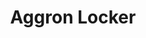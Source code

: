 ---
title: "Aggron Locker"
meta_title: "Aggron Locker craft"
description: "Craft de Aggron Locker"
rank: "a"
draft: false
name: "Aggron Locker"
recipe_img: "https://wiki.pokexgames.com/images/3/3a/Aggron-locker.png"
level: 91
craft_time: 172800
result: 1
value_npc: 1
ingredients:
  - name: "Locker"
    quantity: 1
    item_img: "https://wiki.pokexgames.com/images/thumb/1/19/Locker.png/50px-Locker.png"
    value_npc: 1
  - name: "Metal Hull"
    quantity: 150
    item_img: "https://wiki.pokexgames.com/images/c/c7/Metal_Hull.png"
    value_npc: 1
  - name: "Metal Stone"
    quantity: 3
    item_img: "https://wiki.pokexgames.com/images/b/b9/MetalStone.png"
    value_npc: 1
  - name: "Oak Planks"
    quantity: 12
    item_img: "https://wiki.pokexgames.com/images/c/c1/Oak_Planks.png"
    value_npc: 1
  - name: "Refined Fashion Point"
    quantity: 12
    item_img: "https://wiki.pokexgames.com/images/6/69/Refined_Fashion_Point.png"
    value_npc: 1
---